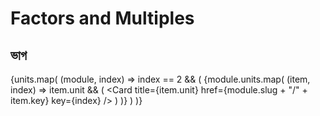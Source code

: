# Factors and Multiples


## ভাগ
{units.map(
    (module, index) =>
    index == 2 && (
        <Cards>
            {module.units.map(
                (item, index) =>
                item.unit && (
                    <Card title={item.unit} href={module.slug + "/" + item.key} key={index} />
                )
            )}
        </Cards>
    )
)}